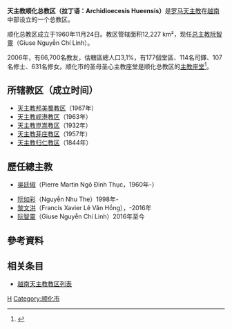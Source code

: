 {{Infobox Roman Catholic diocese
|Roman Catholic Diocese of = 天主教顺化总教区
|Latin name of diocese = Archidioecesis Hueensis
|image = Phu Cam2.JPG
|caption = 
|location = [[越南|越南]][[顺化市|顺化市]]
|territory = 
|population = 65,770
|rite = [[罗马礼|罗马礼]]
|patron = 
|province = '''顺化'''
|established = 1960年
|cathedral = [[圣母圣心主教座堂_(顺化)|圣母圣心主教座堂]]
|co-cathedral =
|leadership = 总主教
|website = 
|pope = 
|metropolitan = [[阮智靈|阮智靈]]
|ordinary = 
|coadjutor archbishop =
|coadjutor bishop =
|auxiliary =
|emeritus =
}}
'''天主教顺化总教区（拉丁语：Archidioecesis Hueensis）'''是[[罗马天主教|罗马天主教]]在[[越南|越南]]中部设立的一个总教区。 

顺化总教区成立于1960年11月24日。教区管辖面积12,227 km²，现任[[总主教|总主教]][[阮智靈|阮智靈]]（Giuse Nguyễn Chí Linh）。

2006年，有66,700名教友，估轄區總人口3,1%，有177個堂區、114名司鐸、107名修士、631名修女。顺化市的圣母圣心主教座堂是顺化总教区的[[主教座堂|主教座堂]]<ref>{{Cite web |url=http://www.gcatholic.org/churches/data/cathVN.htm#chk |title=Giga Catholic Information |access-date=2008-09-29 }}</ref>。

==所辖教区（成立时间）==
*[[天主教邦美蜀教区|天主教邦美蜀教区]]（1967年）
*[[天主教岘港教区|天主教岘港教区]]（1963年）
*[[天主教崑嵩教区|天主教崑嵩教区]]（1932年）
*[[天主教芽庄教区|天主教芽庄教区]]（1957年）
*[[天主教归仁教区|天主教归仁教区]]（1844年）

==歷任總主教==
*[[吳廷俶|吳廷俶]]（Pierre Martin Ngô Đình Thục，1960年-）

*[[阮如彩|阮如彩]]（Nguyễn Nhu The）1998年-
*[[黎文洪|黎文洪]]（Francis Xavier Lê Văn Hồng），-2016年
*[[阮智靈|阮智靈]]（Giuse Nguyễn Chí Linh）2016年至今

==參考資料==
<div class="references-small">
<references />
</div>

==相关条目==
*[[越南天主教教区列表|越南天主教教区列表]]

{{天主教越南教省}}
[[Category:越南天主教教区|H]]
[[Category:顺化市|Category:顺化市]]